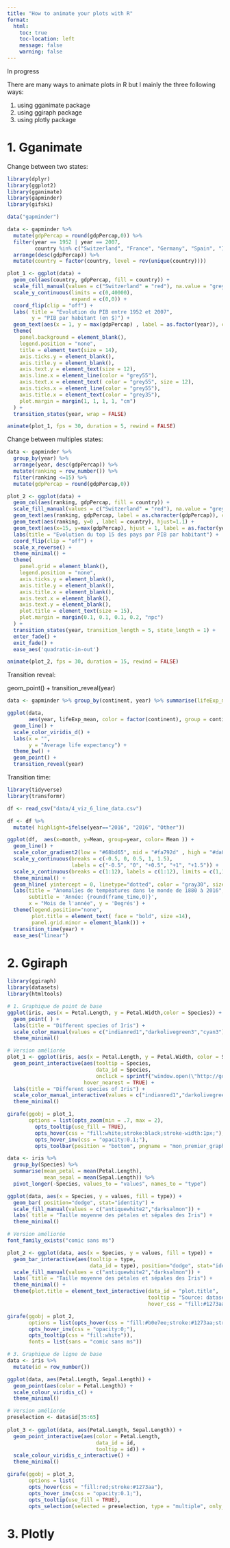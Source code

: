 ---
title: "How to animate your plots with R"
format:
  html:
    toc: true
    toc-location: left
    message: false
    warning: false
---

In progress

There are many ways to animate plots in R but I mainly the three following ways:

1. using gganimate package
2. using ggiraph package
3. using plotly package


# 1. Gganimate

Change between two states:
```{r}
library(dplyr)
library(ggplot2)
library(gganimate)
library(gapminder)
library(gifski)

data("gapminder")
```


```{r}
data <- gapminder %>%
  mutate(gdpPercap = round(gdpPercap,0)) %>%
  filter(year == 1952 | year == 2007,
         country %in% c("Switzerland", "France", "Germany", "Spain", "Italy", "Portugal")) %>%
  arrange(desc(gdpPercap)) %>%
  mutate(country = factor(country, level = rev(unique(country))))

plot_1 <- ggplot(data) +
  geom_col(aes(country, gdpPercap, fill = country)) +
  scale_fill_manual(values = c("Switzerland" = "red"), na.value = "grey85") +
  scale_y_continuous(limits = c(0,40000),
                     expand = c(0,0)) +
  coord_flip(clip = "off") + 
  labs( title = "Evolution du PIB entre 1952 et 2007",
        y = "PIB par habitant (en $)") +
  geom_text(aes(x = 1, y = max(gdpPercap) , label = as.factor(year)), col = "grey65", size = 14) +
  theme(
    panel.background = element_blank(), 
    legend.position = "none",
    title = element_text(size = 14),
    axis.ticks.y = element_blank(),
    axis.title.y = element_blank(),
    axis.text.y = element_text(size = 12),
    axis.line.x = element_line(color = "grey55"),
    axis.text.x = element_text( color = "grey55", size = 12),
    axis.ticks.x = element_line(color = "grey55"),
    axis.title.x = element_text(color = "grey35"),
    plot.margin = margin(1, 1, 1, 1, "cm")
  ) +
  transition_states(year, wrap = FALSE)

animate(plot_1, fps = 30, duration = 5, rewind = FALSE)
```


Change between multiples states:

```{r}
data <- gapminder %>%
  group_by(year) %>%
  arrange(year, desc(gdpPercap)) %>%
  mutate(ranking = row_number()) %>%
  filter(ranking <=15) %>%
  mutate(gdpPercap = round(gdpPercap,0))

plot_2 <- ggplot(data) +
  geom_col(aes(ranking, gdpPercap, fill = country)) +
  scale_fill_manual(values = c("Switzerland" = "red"), na.value = "grey85") +
  geom_text(aes(ranking, gdpPercap, label = as.character(gdpPercap)), color = "grey25", hjust=-0.1) +
  geom_text(aes(ranking, y=0 , label = country), hjust=1.1) + 
  geom_text(aes(x=15, y=max(gdpPercap), hjust = 1, label = as.factor(year)),  col = "grey65", size = 11) +
  labs(title = "Evolution du top 15 des pays par PIB par habitant") +
  coord_flip(clip = "off") + 
  scale_x_reverse() +
  theme_minimal() + 
  theme(
    panel.grid = element_blank(), 
    legend.position = "none",
    axis.ticks.y = element_blank(),
    axis.title.y = element_blank(),
    axis.title.x = element_blank(),
    axis.text.x = element_blank(),
    axis.text.y = element_blank(),
    plot.title = element_text(size = 15),
    plot.margin = margin(0.1, 0.1, 0.1, 0.2, "npc")
  ) +
  transition_states(year, transition_length = 5, state_length = 1) +
  enter_fade() +
  exit_fade() + 
  ease_aes('quadratic-in-out') 

animate(plot_2, fps = 30, duration = 15, rewind = FALSE)
```


Transition reveal:

  geom_point() +
  transition_reveal(year)
```{r}
data <- gapminder %>% group_by(continent, year) %>% summarise(lifeExp_mean = mean(lifeExp))

ggplot(data,
       aes(year, lifeExp_mean, color = factor(continent), group = continent)) +
  geom_line() +
  scale_color_viridis_d() +
  labs(x = "", 
       y = "Average life expectancy") +
  theme_bw() +
  geom_point() +
  transition_reveal(year)
```


Transition time:

```{r}
library(tidyverse)
library(transformr)

df <- read_csv("data/4_viz_6_line_data.csv")

df <- df %>%
  mutate( highlight=ifelse(year=="2016", "2016", "Other"))

ggplot(df,  aes(x=month, y=Mean, group=year, color= Mean )) +
  geom_line() +
  scale_color_gradient2(low = "#68bd65", mid = "#fa792d" , high = "#da0116" , midpoint = 0.5) +
  scale_y_continuous(breaks = c(-0.5, 0, 0.5, 1, 1.5),
                     labels = c("-0.5", "0", "+0.5", "+1", "+1.5")) +
  scale_x_continuous(breaks = c(1:12), labels = c(1:12), limits = c(1,12)) +
  theme_minimal() +
  geom_hline( yintercept = 0, linetype="dotted", color = "gray30", size = 0.5 ) +
  labs(title = "Anomalies de tempéatures dans le monde de 1880 à 2016", 
       subtitle = 'Année: {round(frame_time,0)}', 
       x = "Mois de l'année", y = 'Degrés') +
  theme(legend.position="none",
        plot.title = element_text( face = "bold", size =14),
        panel.grid.minor = element_blank()) +
  transition_time(year) +
  ease_aes("linear")
```


# 2. Ggiraph

```{r}
library(ggiraph)
library(datasets)
library(htmltools)
```


```{r}

# 1. Graphique de point de base
ggplot(iris, aes(x = Petal.Length, y = Petal.Width,color = Species)) + 
  geom_point( ) +
  labs(title = "Different species of Iris") +
  scale_color_manual(values = c("indianred1","darkolivegreen3","cyan3")) +
  theme_minimal()

# Version améliorée
plot_1 <- ggplot(iris, aes(x = Petal.Length, y = Petal.Width, color = Species)) +
  geom_point_interactive(aes(tooltip = Species,
                             data_id = Species,
                             onclick = sprintf("window.open(\"http://google.com/search?q=iris+%s\")", Species)),
                         hover_nearest = TRUE) +
  labs(title = "Different species of Iris") +
  scale_color_manual_interactive(values = c("indianred1","darkolivegreen3","cyan3")) +
  theme_minimal()

girafe(ggobj = plot_1,
       options = list(opts_zoom(min = .7, max = 2),
         opts_tooltip(use_fill = TRUE),
         opts_hover(css = "fill:white;stroke:black;stroke-width:1px;"),
         opts_hover_inv(css = "opacity:0.1;"),
         opts_toolbar(position = "bottom", pngname = "mon_premier_graphique")))

```

```{r}
data <- iris %>% 
  group_by(Species) %>% 
  summarise(mean_petal = mean(Petal.Length),
            mean_sepal = mean(Sepal.Length)) %>%
  pivot_longer(-Species, values_to = "values", names_to = "type")

ggplot(data, aes(x = Species, y = values, fill = type)) +
  geom_bar( position="dodge", stat="identity") +
  scale_fill_manual(values = c("antiquewhite2","darksalmon")) +
  labs( title = "Taille moyenne des pétales et sépales des Iris") +
  theme_minimal()

# Version améliorée
font_family_exists("comic sans ms")

plot_2 <- ggplot(data, aes(x = Species, y = values, fill = type)) +
  geom_bar_interactive(aes(tooltip = type,
                           data_id = type), position="dodge", stat="identity") +
  scale_fill_manual(values = c("antiquewhite2","darksalmon")) +
  labs( title = "Taille moyenne des pétales et sépales des Iris") +
  theme_minimal() +
  theme(plot.title = element_text_interactive(data_id = "plot.title",
                                              tooltip = "Source: dataset Iris",
                                              hover_css = "fill:#1273aa;stroke:none;"))

girafe(ggobj = plot_2,
       options = list(opts_hover(css = "fill:#b0e7ee;stroke:#1273aa;stroke-width:1px;"),
       opts_hover_inv(css = "opacity:0;"),
       opts_tooltip(css = "fill:white")),
       fonts = list(sans = "comic sans ms"))
```


```{r}

# 3. Graphique de ligne de base
data <- iris %>% 
  mutate(id = row_number())

ggplot(data, aes(Petal.Length, Sepal.Length)) + 
  geom_point(aes(color = Petal.Length)) +
  scale_colour_viridis_c() +
  theme_minimal()

# Version améliorée
preselection <- data$id[35:65]
  
plot_3 <- ggplot(data, aes(Petal.Length, Sepal.Length)) + 
  geom_point_interactive(aes(color = Petal.Length, 
                             data_id = id,
                             tooltip = id)) +
  scale_colour_viridis_c_interactive() +
  theme_minimal()

girafe(ggobj = plot_3, 
       options = list(
       opts_hover(css = "fill:red;stroke:#1273aa"),
       opts_hover_inv(css = "opacity:0.1;"),
       opts_tooltip(use_fill = TRUE),
       opts_selection(selected = preselection, type = "multiple", only_shiny = FALSE)))
```

# 3. Plotly



